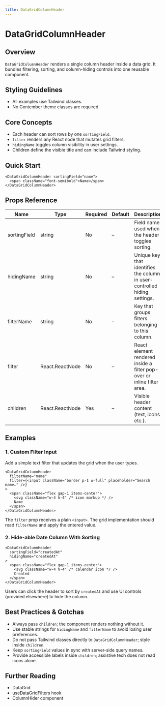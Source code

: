 ```yaml
---
title: DataGridColumnHeader
---
```


<!-- Edited by human: false -->
<!-- Examples count: 0 -->
<!-- Source examples: 0 -->
<!-- Playground examples: 0 -->
<!-- External examples: 0 -->
<!-- Import examples: 0 -->

# DataGridColumnHeader

## Overview
`DataGridColumnHeader` renders a single column header inside a data grid.
It bundles filtering, sorting, and column-hiding controls into one reusable component.

## Styling Guidelines
* All examples use Tailwind classes.
* No Contember theme classes are required.

## Core Concepts
* Each header can sort rows by one `sortingField`.
* `filter` renders any React node that mutates grid filters.
* `hidingName` toggles column visibility in user settings.
* Children define the visible title and can include Tailwind styling.

## Quick Start
```tsx
<DataGridColumnHeader sortingField="name">
  <span className="font-semibold">Name</span>
</DataGridColumnHeader>
```

## Props Reference
| Name         | Type                | Required | Default | Description                                                                 |
|--------------|---------------------|----------|---------|-----------------------------------------------------------------------------|
| sortingField | string              | No       | –       | Field name used when the header toggles sorting.                            |
| hidingName   | string              | No       | –       | Unique key that identifies the column in user-controlled hiding settings.   |
| filterName   | string              | No       | –       | Key that groups filters belonging to this column.                           |
| filter       | React.ReactNode     | No       | –       | React element rendered inside a filter pop-over or inline filter area.      |
| children     | React.ReactNode     | Yes      | –       | Visible header content (text, icons, etc.).                                 |

## Examples

### 1. Custom Filter Input
Add a simple text filter that updates the grid when the user types.

```tsx
<DataGridColumnHeader
  filterName="name"
  filter={<input className="border p-1 w-full" placeholder="Search name…" />}
>
  <span className="flex gap-1 items-center">
    <svg className="w-4 h-4" /* icon markup */ />
    Name
  </span>
</DataGridColumnHeader>
```
The `filter` prop receives a plain `<input>`. The grid implementation should read `filterName` and apply the entered value.

### 2. Hide-able Date Column With Sorting
```tsx
<DataGridColumnHeader
  sortingField="createdAt"
  hidingName="createdAt"
>
  <span className="flex gap-1 items-center">
    <svg className="w-4 h-4" /* calendar icon */ />
    Created
  </span>
</DataGridColumnHeader>
```
Users can click the header to sort by `createdAt` and use UI controls (provided elsewhere) to hide the column.

## Best Practices & Gotchas
* Always pass `children`; the component renders nothing without it.
* Use stable strings for `hidingName` and `filterName` to avoid losing user preferences.
* Do not pass Tailwind classes directly to `DataGridColumnHeader`; style inside `children`.
* Keep `sortingField` values in sync with server-side query names.
* Provide accessible labels inside `children`; assistive tech does not read icons alone.

## Further Reading
* DataGrid
* useDataGridFilters hook
* ColumnHider component

<!-- End of Generated Documentation -->
